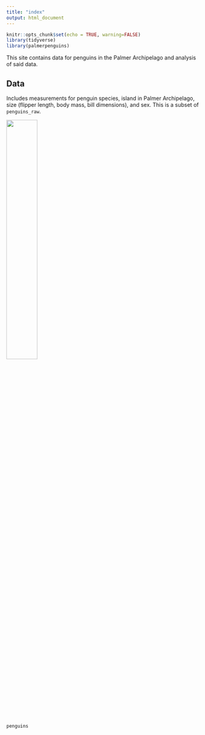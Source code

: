 ```yaml
---
title: "index"
output: html_document
---
```


```r
knitr::opts_chunk$set(echo = TRUE, warning=FALSE)
library(tidyverse)
library(palmerpenguins)
```

This site contains data for penguins in the Palmer Archipelago and analysis of said data.

## Data

Includes measurements for penguin species, island in Palmer Archipelago, size (flipper length, body mass, bill dimensions), and sex. This is a subset of `penguins_raw`.

![](https://allisonhorst.github.io/palmerpenguins/reference/figures/lter_penguins.png){width=40%}
```r
penguins
```





